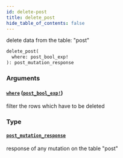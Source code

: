 ```yaml
---
id: delete-post
title: delete_post
hide_table_of_contents: false
---
```


delete data from the table: "post"

```graphql
delete_post(
  where: post_bool_exp!
): post_mutation_response
```

### Arguments

#### [`where`](#) ([`post_bool_exp!`](../inputs/post-bool-exp))

filter the rows which have to be deleted

### Type

#### [`post_mutation_response`](../objects/post-mutation-response)

response of any mutation on the table "post"
